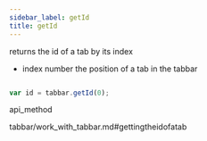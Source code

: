 ```yaml
---
sidebar_label: getId
title: getId
---
```



          


<Short>
 returns the id of a tab by its index



</Short>



- index 		number 		the position of a tab in the tabbar



~~~js

var id = tabbar.getId(0);


~~~
 api_method

<Descr>




</Descr>


 tabbar/work_with_tabbar.md#gettingtheidofatab





